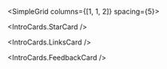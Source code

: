 
<Meta title="Introduksjon" />

<Banner>

<Box>

<IntroCardGrid>

<IntroButton
  icon="grid_on"
  href="/?path=/docs/komponentoversikt"
  title="Komponenter"
  description="Et bibliotek med komponenter, forhåndsvisninger, kildekode og retningslinjer for bruk."
/>

<IntroButton
  icon="palette"
  href="/?path=/docs/komponenter-tokens"
  title="Tokens"
  description="Alt av farger, størrelser og andre tokens som brukes i designsystemet."
/>

<IntroButton
  icon="grid_on"
  href="https://www.kartverket.no/om-kartverket/kartverkets-identitet"
  title="Visuell identitet"
  isExternal
  description="Bli kjent med Kartverket sin merkevare. Veiledning og retningslinjer til deg som skal ta identiteten i bruk."
/>

<IntroButton
  icon="palette"
  href="/?path=/docs/kom-i-gang"
  title="Kom i gang"
  description="Ta i bruk designsystemet både som utvikler og designer."
/>

<IntroButton
  icon="insert_emoticon"
  href="/?path=/docs/bidra"
  title="Bidra"
  description="Gi ditt bidrag for å forbedre designsystemet."
/>

</IntroCardGrid>
</Box>
</Banner>

<SimpleGrid columns={[1, 1, 2]} spacing={5}>

<IntroCards.StarCard />

<IntroCards.LinksCard />

<IntroCards.FeedbackCard />

</SimpleGrid>
